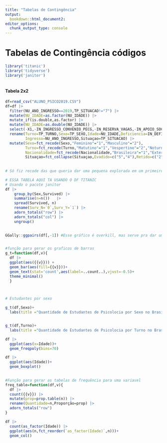 ```yaml
---
title: "Tabelas de Contingência"
output: 
  bookdown::html_document2:
editor_options:
  chunk_output_type: console
---
```

# Tabelas de Contingência códigos

```r
library('titanic')
library('tidyverse')
library('janitor')



```
#### Tabela 2x2


```r
df=read_csv("ALUNO_PSICO2019.CSV")
df=df |> 
  filter(NU_ANO_INGRESSO==2019,TP_SITUACAO!="7") |> 
  mutate(NU_IDADE=as.factor(NU_IDADE)) |> 
  mutate_if(is.double,as.factor) |> 
  mutate(NU_IDADE=as.double(NU_IDADE)) |> 
  select(-X1,-IN_INGRESSO_CONVENIO_PECG,-IN_RESERVA_VAGAS,-IN_APOIO_SOCIAL,-CO_IES) |> 
  rename(Turno=TP_TURNO,Sexo=TP_SEXO,Idade=NU_IDADE,Deficiencia=IN_DEFICIENCIA,Nacionalidade=TP_NACIONALIDADE,
         Ingresso=NU_ANO_INGRESSO,Situaçao=TP_SITUACAO) |> 
  mutate(Sexo=fct_recode(Sexo,"Feminino"="1","Masculino"="2"),
         Turno=fct_recode(Turno,"Matutino"="1","Vespertino"="2","Noturno"="3","Integral"="4"),
         Nacionalidade=fct_recode(Nacionalidade,"Brasileira"="1","Exterior/Naturalizado"="2","Estrangeira"="3"),
         Situaçao=fct_collapse(Situaçao,Evadido=c("5","4"),Retido=c("2","3","6")))
 
  
# Só fiz recode das que queria dar uma pequena explorada em um primeiro momento

# ESSA TABELA AQUI TA USANDO O DF TITANIC
# Usando o pacote janitor
df |> 
    group_by(Sex,Survived) |>  
    summarise(n=n())   |>  
    spread(Survived, n)   
    rename(Surv_N=`0`,Surv_Y=`1`) |>  
    adorn_totals("row") |>  
    adorn_totals("col") |> 
    ungroup() 
   
```



```r
GGally::ggpairs(df[,-1]) #Esse gráfico é overkill, mas serve pra dar um vislumbre das variáveis


#função para gerar os graficos de barras
g_t=function(df,v){
  df |> 
  ggplot(aes({{v}})) + 
  geom_bar(aes(fill={{v}}))+
  geom_text(stat='count',aes(label=..count..),vjust=-0.5)+
  theme_minimal()
  }



# Estudantes por sexo

g_t(df,Sexo)+
  labs(title ="Quantidade de Estudantes de Psicolocia por Sexo no Brasil em 2019",y="Quantidade")


g_t(df,Turno)+
  labs(title ="Quantidade de Estudantes de Psicolocia por Turno no Brasil em 2019",y="Quantidade")

df |> 
  ggplot(aes(x=Idade))+
  geom_freqpoly(bins=70)

df |> 
  ggplot(aes(Idade))+ 
  geom_boxplot()
  

```

```r
#Função para gerar as tabelas de frequência para uma variavel
freq_table=function(df,v){
  df |> 
  count({{v}}) |> 
  mutate(prop=prop.table(n)) |>
  rename(Quantidade=n,Proporção=prop) |> 
  adorn_totals("row")
}
```
```r
df |> 
  count(as_factor(Idade)) |> 
  ggplot(aes(n,fct_reorder(`as_factor(Idade)`,n)))+
  geom_col()

```

















